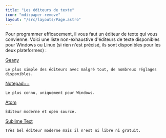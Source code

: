```yaml
---
title: "Les éditeurs de texte"
icon: "mdi:paper-remove"
layout: "/src/layouts/Page.astro"
---
```


Pour programmer efficacement, il vous faut un éditeur de texte qui vous
convienne. Voici une liste non-exhaustive d'éditeurs de texte disponibles pour
Windows ou Linux (si rien n'est précisé, ils sont disponibles pour les deux
plateformes) :

[Geany](https://www.geany.org/)

    Le plus simple des éditeurs avec malgré tout, de nombreux réglages disponibles.
  
[Notepad++](https://notepad-plus-plus.org/)

    Le plus connu, uniquement pour Windows.
  
[Atom](https://atom.io/)

    Éditeur moderne et open source.
  
[Sublime Text](https://www.sublimetext.com/)

    Très bel éditeur moderne mais il n'est ni libre ni gratuit.
